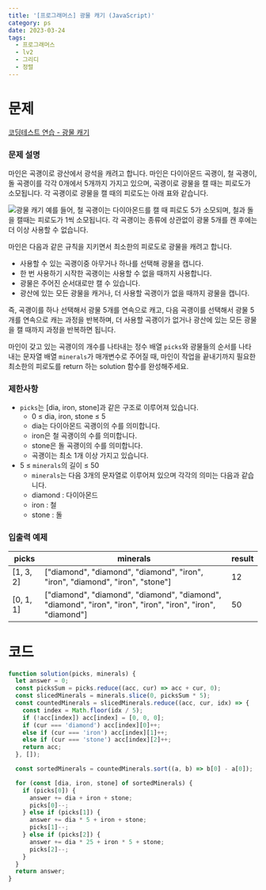 ```yaml
---
title: '[프로그래머스] 광물 캐기 (JavaScript)'
category: ps
date: 2023-03-24
tags:
  - 프로그래머스
  - lv2
  - 그리디
  - 정렬
---
```


# 문제

[코딩테스트 연습 - 광물 캐기](https://school.programmers.co.kr/learn/courses/30/lessons/172927)

### 문제 설명

마인은 곡괭이로 광산에서 광석을 캐려고 합니다. 마인은 다이아몬드 곡괭이, 철 곡괭이, 돌 곡괭이를 각각 0개에서 5개까지 가지고 있으며, 곡괭이로 광물을 캘 때는 피로도가 소모됩니다. 각 곡괭이로 광물을 캘 때의 피로도는 아래 표와 같습니다.

![광물 캐기](./image/mine.png)
예를 들어, 철 곡괭이는 다이아몬드를 캘 때 피로도 5가 소모되며, 철과 돌을 캘때는 피로도가 1씩 소모됩니다. 각 곡괭이는 종류에 상관없이 광물 5개를 캔 후에는 더 이상 사용할 수 없습니다.

마인은 다음과 같은 규칙을 지키면서 최소한의 피로도로 광물을 캐려고 합니다.

- 사용할 수 있는 곡괭이중 아무거나 하나를 선택해 광물을 캡니다.
- 한 번 사용하기 시작한 곡괭이는 사용할 수 없을 때까지 사용합니다.
- 광물은 주어진 순서대로만 캘 수 있습니다.
- 광산에 있는 모든 광물을 캐거나, 더 사용할 곡괭이가 없을 때까지 광물을 캡니다.

즉, 곡괭이를 하나 선택해서 광물 5개를 연속으로 캐고, 다음 곡괭이를 선택해서 광물 5개를 연속으로 캐는 과정을 반복하며, 더 사용할 곡괭이가 없거나 광산에 있는 모든 광물을 캘 때까지 과정을 반복하면 됩니다.

마인이 갖고 있는 곡괭이의 개수를 나타내는 정수 배열 `picks`와 광물들의 순서를 나타내는 문자열 배열 `minerals`가 매개변수로 주어질 때, 마인이 작업을 끝내기까지 필요한 최소한의 피로도를 return 하는 solution 함수를 완성해주세요.

### 제한사항

- `picks`는 [dia, iron, stone]과 같은 구조로 이루어져 있습니다.
  - 0 ≤ dia, iron, stone ≤ 5
  - dia는 다이아몬드 곡괭이의 수를 의미합니다.
  - iron은 철 곡괭이의 수를 의미합니다.
  - stone은 돌 곡괭이의 수를 의미합니다.
  - 곡괭이는 최소 1개 이상 가지고 있습니다.
- 5 ≤ `minerals`의 길이 ≤ 50
  - `minerals`는 다음 3개의 문자열로 이루어져 있으며 각각의 의미는 다음과 같습니다.
  - diamond : 다이아몬드
  - iron : 철
  - stone : 돌

### 입출력 예제

| picks     | minerals                                                                                                   | result |
| --------- | ---------------------------------------------------------------------------------------------------------- | ------ |
| [1, 3, 2] | ["diamond", "diamond", "diamond", "iron", "iron", "diamond", "iron", "stone"]                              | 12     |
| [0, 1, 1] | ["diamond", "diamond", "diamond", "diamond", "diamond", "iron", "iron", "iron", "iron", "iron", "diamond"] | 50     |

# 코드

```jsx
function solution(picks, minerals) {
  let answer = 0;
  const picksSum = picks.reduce((acc, cur) => acc + cur, 0);
  const slicedMinerals = minerals.slice(0, picksSum * 5);
  const countedMinerals = slicedMinerals.reduce((acc, cur, idx) => {
    const index = Math.floor(idx / 5);
    if (!acc[index]) acc[index] = [0, 0, 0];
    if (cur === 'diamond') acc[index][0]++;
    else if (cur === 'iron') acc[index][1]++;
    else if (cur === 'stone') acc[index][2]++;
    return acc;
  }, []);

  const sortedMinerals = countedMinerals.sort((a, b) => b[0] - a[0]);

  for (const [dia, iron, stone] of sortedMinerals) {
    if (picks[0]) {
      answer += dia + iron + stone;
      picks[0]--;
    } else if (picks[1]) {
      answer += dia * 5 + iron + stone;
      picks[1]--;
    } else if (picks[2]) {
      answer += dia * 25 + iron * 5 + stone;
      picks[2]--;
    }
  }
  return answer;
}
```
